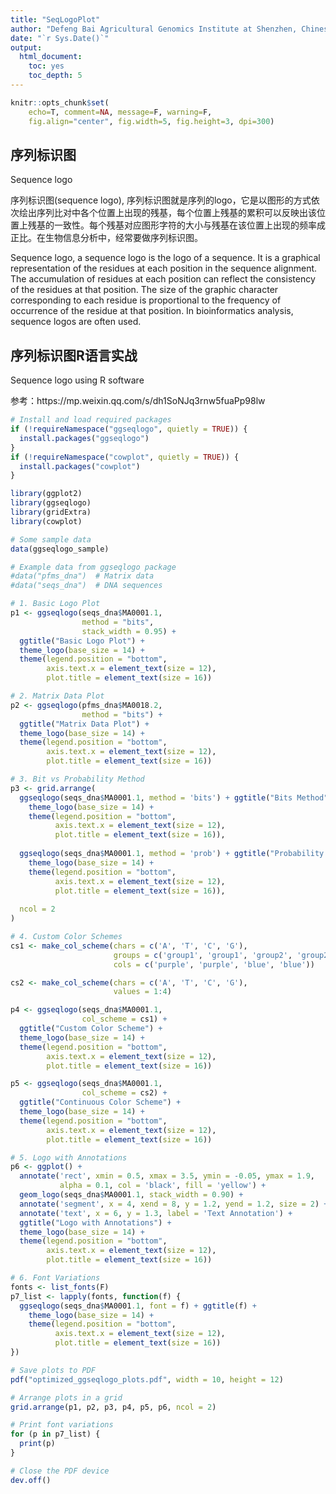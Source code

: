 ---
title: "SeqLogoPlot"
author: "Defeng Bai Agricultural Genomics Institute at Shenzhen, Chinese Academy of Agricultural Sciences"
date: "`r Sys.Date()`"
output:
  html_document:
    toc: yes
    toc_depth: 5
---

```{r setup, include=FALSE}
knitr::opts_chunk$set(
	echo=T, comment=NA, message=F, warning=F,
	fig.align="center", fig.width=5, fig.height=3, dpi=300)
```

## 序列标识图
Sequence logo

序列标识图(sequence logo), 序列标识图就是序列的logo，它是以图形的方式依次绘出序列比对中各个位置上出现的残基，每个位置上残基的累积可以反映出该位置上残基的一致性。每个残基对应图形字符的大小与残基在该位置上出现的频率成正比。在生物信息分析中，经常要做序列标识图。

Sequence logo, a sequence logo is the logo of a sequence. It is a graphical representation of the residues at each position in the sequence alignment. The accumulation of residues at each position can reflect the consistency of the residues at that position. The size of the graphic character corresponding to each residue is proportional to the frequency of occurrence of the residue at that position. In bioinformatics analysis, sequence logos are often used.


## 序列标识图R语言实战
Sequence logo using R software

参考：https://mp.weixin.qq.com/s/dh1SoNJq3rnw5fuaPp98lw

```{r sequence logo}
# Install and load required packages
if (!requireNamespace("ggseqlogo", quietly = TRUE)) {
  install.packages("ggseqlogo")
}
if (!requireNamespace("cowplot", quietly = TRUE)) {
  install.packages("cowplot")
}

library(ggplot2)
library(ggseqlogo)
library(gridExtra)
library(cowplot)

# Some sample data
data(ggseqlogo_sample)

# Example data from ggseqlogo package
#data("pfms_dna")  # Matrix data
#data("seqs_dna")  # DNA sequences

# 1. Basic Logo Plot
p1 <- ggseqlogo(seqs_dna$MA0001.1, 
                method = "bits", 
                stack_width = 0.95) +
  ggtitle("Basic Logo Plot") +
  theme_logo(base_size = 14) +
  theme(legend.position = "bottom", 
        axis.text.x = element_text(size = 12),
        plot.title = element_text(size = 16))

# 2. Matrix Data Plot
p2 <- ggseqlogo(pfms_dna$MA0018.2, 
                method = "bits") +
  ggtitle("Matrix Data Plot") +
  theme_logo(base_size = 14) +
  theme(legend.position = "bottom", 
        axis.text.x = element_text(size = 12),
        plot.title = element_text(size = 16))

# 3. Bit vs Probability Method
p3 <- grid.arrange(
  ggseqlogo(seqs_dna$MA0001.1, method = 'bits') + ggtitle("Bits Method") +
    theme_logo(base_size = 14) +
    theme(legend.position = "bottom", 
          axis.text.x = element_text(size = 12),
          plot.title = element_text(size = 16)),
  
  ggseqlogo(seqs_dna$MA0001.1, method = 'prob') + ggtitle("Probability Method") +
    theme_logo(base_size = 14) +
    theme(legend.position = "bottom", 
          axis.text.x = element_text(size = 12),
          plot.title = element_text(size = 16)),
  
  ncol = 2
)

# 4. Custom Color Schemes
cs1 <- make_col_scheme(chars = c('A', 'T', 'C', 'G'), 
                       groups = c('group1', 'group1', 'group2', 'group2'), 
                       cols = c('purple', 'purple', 'blue', 'blue'))

cs2 <- make_col_scheme(chars = c('A', 'T', 'C', 'G'), 
                       values = 1:4)

p4 <- ggseqlogo(seqs_dna$MA0001.1, 
                col_scheme = cs1) +
  ggtitle("Custom Color Scheme") +
  theme_logo(base_size = 14) +
  theme(legend.position = "bottom", 
        axis.text.x = element_text(size = 12),
        plot.title = element_text(size = 16))

p5 <- ggseqlogo(seqs_dna$MA0001.1, 
                col_scheme = cs2) +
  ggtitle("Continuous Color Scheme") +
  theme_logo(base_size = 14) +
  theme(legend.position = "bottom", 
        axis.text.x = element_text(size = 12),
        plot.title = element_text(size = 16))

# 5. Logo with Annotations
p6 <- ggplot() +
  annotate('rect', xmin = 0.5, xmax = 3.5, ymin = -0.05, ymax = 1.9, 
           alpha = 0.1, col = 'black', fill = 'yellow') +
  geom_logo(seqs_dna$MA0001.1, stack_width = 0.90) +
  annotate('segment', x = 4, xend = 8, y = 1.2, yend = 1.2, size = 2) +
  annotate('text', x = 6, y = 1.3, label = 'Text Annotation') +
  ggtitle("Logo with Annotations") +
  theme_logo(base_size = 14) +
  theme(legend.position = "bottom", 
        axis.text.x = element_text(size = 12),
        plot.title = element_text(size = 16))

# 6. Font Variations
fonts <- list_fonts(F)
p7_list <- lapply(fonts, function(f) {
  ggseqlogo(seqs_dna$MA0001.1, font = f) + ggtitle(f) +
    theme_logo(base_size = 14) +
    theme(legend.position = "bottom", 
          axis.text.x = element_text(size = 12),
          plot.title = element_text(size = 16))
})

# Save plots to PDF
pdf("optimized_ggseqlogo_plots.pdf", width = 10, height = 12)

# Arrange plots in a grid
grid.arrange(p1, p2, p3, p4, p5, p6, ncol = 2)

# Print font variations
for (p in p7_list) {
  print(p)
}

# Close the PDF device
dev.off()

```


